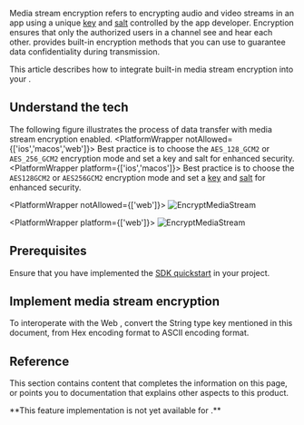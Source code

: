 
Media stream encryption refers to encrypting audio and video streams in an app using a unique [key](https://en.wikipedia.org/wiki/Public_key_certificate) and [salt](https://en.wikipedia.org/wiki/Salt_(cryptography)) controlled by the app developer. Encryption ensures that only the authorized users in a channel see and hear each other. <Vpd k="SDK" /> provides built-in encryption methods that you can use to guarantee data confidentiality during transmission.

<PlatformWrapper platform="android, ios, macos, web, windows">

This article describes how to integrate <Vg k="COMPANY" /> built-in media stream encryption into your <Vpl k="CLIENT" />.

## Understand the tech

The following figure illustrates the process of data transfer with media stream encryption enabled.
<PlatformWrapper notAllowed={['ios','macos','web']}>
Best practice is to choose the `AES_128_GCM2` or `AES_256_GCM2` encryption mode and set a key and salt for enhanced security.
</PlatformWrapper>
<PlatformWrapper platform={['ios','macos']}>
Best practice is to choose the `AES128GCM2` or `AES256GCM2` encryption mode and set a [key](https://en.wikipedia.org/wiki/Public_key_certificate) and [salt](https://en.wikipedia.org/wiki/Salt_(cryptography)) for enhanced security.
</PlatformWrapper>

<PlatformWrapper notAllowed={['web']}>
![EncryptMediaStream](/images/video-sdk/encrypt_media_streams_dataTransferProcess-temp.png)
</PlatformWrapper>

<PlatformWrapper platform={['web']}>
![EncryptMediaStream](/images/video-sdk/encrypt_media_streams_dataTransferProcess-web-temp.png)
</PlatformWrapper>

## Prerequisites
Ensure that you have implemented the [SDK quickstart](../get-started/get-started-sdk) in your project. 

## Implement media stream encryption
<ProjectImplement/>

<PlatformWrapper platform="android, ios, macos, windows">
<Admonition type="info" title="Information">To interoperate with the Web <Vpd k="SDK" />, convert the String type key mentioned in this document, from Hex encoding format to ASCII encoding format.</Admonition>
</PlatformWrapper>

## Reference
This section contains content that completes the information on this page, or points you to documentation that explains other aspects to this product.

<Reference/>

</PlatformWrapper>

<PlatformWrapper notAllowed="android, ios, macos, web, windows">
**This feature implementation is not yet available for <Vpl k="NAME" />.**
</PlatformWrapper>
